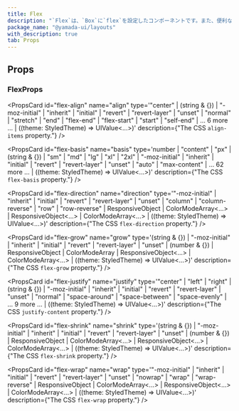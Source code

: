 ```yaml
---
title: Flex
description: "`Flex`は、`Box`に`flex`を設定したコンポーネントです。また、便利なスタイルのショートハンドが用意されています。"
package_name: "@yamada-ui/layouts"
with_description: true
tab: Props
---
```


## Props

### FlexProps

<PropsCard
  id="flex-align"
  name="align"
  type='"center" | (string & {}) | "-moz-initial" | "inherit" | "initial" | "revert" | "revert-layer" | "unset" | "normal" | "stretch" | "end" | "flex-end" | "flex-start" | "start" | "self-end" | ... 6 more ... | ((theme: StyledTheme) => UIValue<...>)'
  description={"The CSS `align-items` property."}
/>

<PropsCard
  id="flex-basis"
  name="basis"
  type='number | "content" | "px" | (string & {}) | "sm" | "md" | "lg" | "xl" | "2xl" | "-moz-initial" | "inherit" | "initial" | "revert" | "revert-layer" | "unset" | "auto" | "max-content" | ... 62 more ... | ((theme: StyledTheme) => UIValue<...>)'
  description={"The CSS `flex-basis` property."}
/>

<PropsCard
  id="flex-direction"
  name="direction"
  type='"-moz-initial" | "inherit" | "initial" | "revert" | "revert-layer" | "unset" | "column" | "column-reverse" | "row" | "row-reverse" | ResponsiveObject<FlexDirection> | ColorModeArray<...> | ResponsiveObject<...> | ColorModeArray<...> | ((theme: StyledTheme) => UIValue<...>)'
  description={"The CSS `flex-direction` property."}
/>

<PropsCard
  id="flex-grow"
  name="grow"
  type='(string & {}) | "-moz-initial" | "inherit" | "initial" | "revert" | "revert-layer" | "unset" | (number & {}) | ResponsiveObject<FlexGrow> | ColorModeArray<FlexGrow> | ResponsiveObject<...> | ColorModeArray<...> | ((theme: StyledTheme) => UIValue<...>)'
  description={"The CSS `flex-grow` property."}
/>

<PropsCard
  id="flex-justify"
  name="justify"
  type='"center" | "left" | "right" | (string & {}) | "-moz-initial" | "inherit" | "initial" | "revert" | "revert-layer" | "unset" | "normal" | "space-around" | "space-between" | "space-evenly" | ... 9 more ... | ((theme: StyledTheme) => UIValue<...>)'
  description={"The CSS `justify-content` property."}
/>

<PropsCard
  id="flex-shrink"
  name="shrink"
  type='(string & {}) | "-moz-initial" | "inherit" | "initial" | "revert" | "revert-layer" | "unset" | (number & {}) | ResponsiveObject<FlexShrink> | ColorModeArray<...> | ResponsiveObject<...> | ColorModeArray<...> | ((theme: StyledTheme) => UIValue<...>)'
  description={"The CSS `flex-shrink` property."}
/>

<PropsCard
  id="flex-wrap"
  name="wrap"
  type='"-moz-initial" | "inherit" | "initial" | "revert" | "revert-layer" | "unset" | "nowrap" | "wrap" | "wrap-reverse" | ResponsiveObject<FlexWrap> | ColorModeArray<...> | ResponsiveObject<...> | ColorModeArray<...> | ((theme: StyledTheme) => UIValue<...>)'
  description={"The CSS `flex-wrap` property."}
/>
